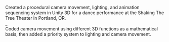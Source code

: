 Created a procedural camera movement, lighting, and animation sequencing system in Unity 3D
for a dance performance at the Shaking The Tree Theater in Portland, OR.\
_\
 Coded camera movement using different 3D functions as a mathematical basis, then added a priority system to lighting and camera movement. 
